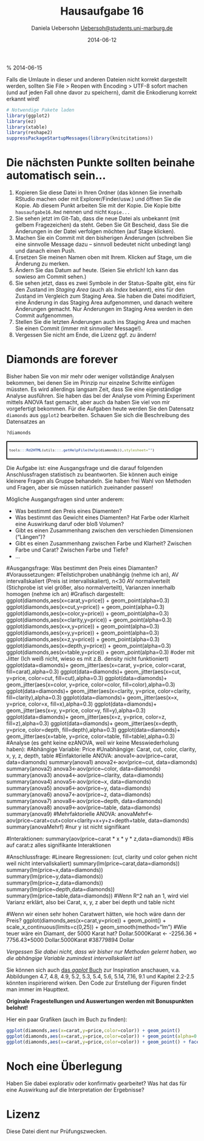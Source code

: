 % Hausaufgabe 16
% Daniela Uebersohn <Uebersoh@students.uni-marburg.de>
% 2014-06-12
% 2014-06-15

Falls die Umlaute in dieser und anderen Dateien nicht korrekt dargestellt werden, sollten Sie File > Reopen with Encoding > UTF-8 sofort machen (und auf jeden Fall ohne davor zu speichern), damit die Enkodierung korrekt erkannt wird! 

```r
# Notwendige Pakete laden
library(ggplot2)
library(ez)
library(xtable)
library(reshape2)
suppressPackageStartupMessages(library(knitcitations))
```

# Die nächsten Punkte sollten beinahe automatisch sein...
1. Kopieren Sie diese Datei in Ihren Ordner (das können Sie innerhalb RStudio machen oder mit Explorer/Finder/usw.) und öffnen Sie die Kopie. Ab diesem Punkt arbeiten Sie mit der Kopie. Die Kopie bitte `hausaufgabe16.Rmd` nennen und nicht `Kopie...`
2. Sie sehen jetzt im Git-Tab, dass die neue Datei als unbekannt (mit gelbem Fragezeichen) da steht. Geben Sie Git Bescheid, dass Sie die Änderungen in der Datei verfolgen möchten (auf Stage klicken).
3. Machen Sie ein Commit mit den bisherigen Änderungen (schreiben Sie eine sinnvolle Message dazu -- sinnvoll bedeutet nicht unbedingt lang) und danach einen Push.
4. Ersetzen Sie meinen Namen oben mit Ihrem. Klicken auf Stage, um die Änderung zu merken.
5. Ändern Sie das Datum auf heute. (Seien Sie ehrlich! Ich kann das sowieso am Commit sehen.)
6. Sie sehen jetzt, dass es zwei Symbole in der Status-Spalte gibt, eins für den Zustand im *Staging Area* (auch als *Index* bekannt), eins für den Zustand im Vergleich zum Staging Area. Sie haben die Datei modifiziert, eine Änderung in das Staging Area aufgenommen, und danach weitere Änderungen gemacht. Nur Änderungen im Staging Area werden in den Commit aufgenommen.
7. Stellen Sie die letzten Änderungen auch ins Staging Area und machen Sie einen Commit (immer mit sinnvoller Message!).
8. Vergessen Sie nicht am Ende, die Lizenz ggf. zu ändern!

# Diamonds are forever 
Bisher haben Sie von mir mehr oder weniger vollständige Analysen bekommen, bei denen Sie im Prinzip nur einzelne Schritte einfügen müssten. Es wird allerdings langsam Zeit, dass Sie eine eigenständige Analyse ausführen. Sie haben das bei der Analyse vom Priming Experiment mittels ANOVA fast gemacht, aber auch da haben Sie viel von mir vorgefertigt bekommen. Für die Aufgaben heute werden Sie den Datensatz `diamonds` aus `ggplot2` bearbeiten. Schauen Sie sich die Beschreibung des Datensatzes an

```r
?diamonds
```
<div style="border: 2px solid black; padding: 5px; font-size: 80%;">
```r
tools:::Rd2HTML(utils:::.getHelpFile(help(diamonds)),stylesheet="")
```
</div>

Die Aufgabe ist: eine Ausgangsfrage und die darauf folgenden Anschlussfragen statistisch zu beantworten. Sie können auch einige kleinere Fragen als Gruppe behandeln. Sie haben frei Wahl von Methoden und Fragen, aber sie müssen natürlich zueinander passen!

Mögliche Ausgangsfragen sind unter anderem:

* Was bestimmt den Preis eines Diamenten?
* Was bestimmt das Gewicht eines Diamenten? Hat Farbe oder Klarheit eine Auswirkung daruf oder bloß Volumen?
* Gibt es einen Zusammenhang zwischen den verschieden Dimensionen ("Längen")? 
* Gibt es einen Zusammenhang zwischen Farbe und Klarheit? Zwischen Farbe und Carat? Zwischen Farbe und Tiefe?
* ...

#Ausgangsfrage: Was bestimmt den Preis eines Diamanten?
#Voraussetzungen:
#Teilstichproben unabhängig (nehme ich an), AV intervallskaliert (Preis ist intervallskaliert), n<30 AV normalverteilt (Stichprobe ist viel größer, also normalverteilt), Varianzen innerhalb homogen (nehme ich an)
#Grafisch dargestellt:
ggplot(diamonds,aes(x=carat,y=price)) + geom_point(alpha=0.3)
ggplot(diamonds,aes(x=cut,y=price)) + geom_point(alpha=0.3)
ggplot(diamonds,aes(x=color,y=price)) + geom_point(alpha=0.3)
ggplot(diamonds,aes(x=clarity,y=price)) + geom_point(alpha=0.3)
ggplot(diamonds,aes(x=x,y=price)) + geom_point(alpha=0.3)
ggplot(diamonds,aes(x=y,y=price)) + geom_point(alpha=0.3)
ggplot(diamonds,aes(x=z,y=price)) + geom_point(alpha=0.3)
ggplot(diamonds,aes(x=depth,y=price)) + geom_point(alpha=0.3)
ggplot(diamonds,aes(x=table,y=price)) + geom_point(alpha=0.3)
#oder mit Jitter (Ich weiß nicht, wieso es mit z.B. density nicht funktioniert)
ggplot(data=diamonds)+ geom_jitter(aes(x=carat, y=price, color=carat, fill=carat),alpha=0.3)
ggplot(data=diamonds)+ geom_jitter(aes(x=cut, y=price, color=cut, fill=cut),alpha=0.3)
ggplot(data=diamonds)+ geom_jitter(aes(x=color, y=price, color=color, fill=color),alpha=0.3)
ggplot(data=diamonds)+ geom_jitter(aes(x=clarity, y=price, color=clarity, fill=clarity),alpha=0.3)
ggplot(data=diamonds)+ geom_jitter(aes(x=x, y=price, color=x, fill=x),alpha=0.3)
ggplot(data=diamonds)+ geom_jitter(aes(x=y, y=price, color=y, fill=y),alpha=0.3)
ggplot(data=diamonds)+ geom_jitter(aes(x=z, y=price, color=z, fill=z),alpha=0.3)
ggplot(data=diamonds)+ geom_jitter(aes(x=depth, y=price, color=depth, fill=depth),alpha=0.3)
ggplot(data=diamonds)+ geom_jitter(aes(x=table, y=price, color=table, fill=table),alpha=0.3)
#Analyse (es geht keine ezANOVA, weil wir keine Messwiederholung haben):
#Abhängige Variable: Price
#Unabhängige: Carat, cut, color, clarity, x, y, z, depth, table
#Einfaktorielle ANOVA:
anova1<-aov(price~carat, data=diamonds)
summary(anova1)
anova2<-aov(price~cut, data=diamonds)
summary(anova2)
anova3<-aov(price~color, data=diamonds)
summary(anova3)
anova4<-aov(price~clarity, data=diamonds)
summary(anova4)
anova5<-aov(price~x, data=diamonds)
summary(anova5)
anova6<-aov(price~y, data=diamonds)
summary(anova6)
anova7<-aov(price~z, data=diamonds)
summary(anova7)
anova8<-aov(price~depth, data=diamonds)
summary(anova8)
anova9<-aov(price~table, data=diamonds)
summary(anova9)
#Mehrfaktorielle ANOVA:
anovaMehrf<-aov(price~carat+cut+color+clarity+x+y+z+depth+table, data=diamonds)
summary(anovaMehrf)
#nur y ist nicht signifikant

#Interaktionen:
summary(aov(price~carat * x * y * z,data=diamonds))
#Bis auf carat:z alles signifikante Interaktionen

#Anschlussfrage:
#Lineare Regressionen: (cut, clarity und color gehen nicht weil nicht intervallskaliert)
summary(lm(price~carat,data=diamonds))
summary(lm(price~x,data=diamonds))
summary(lm(price~y,data=diamonds))
summary(lm(price~z,data=diamonds))
summary(lm(price~depth,data=diamonds))
summary(lm(price~table,data=diamonds))
#Wenn R^2 nah an 1, wird viel Varianz erklärt, also bei Carat, x, y, z aber bei depth und table nicht

#Wenn wir einen sehr hohen Caratwert hätten, wie hoch wäre dann der Preis?
ggplot(diamonds,aes(x=carat,y=price)) + geom_point() + scale_x_continuous(limits=c(0,25)) + geom_smooth(method="lm")
#Wie teuer wäre ein Diamant, der 5000 Karat hat?
Dollar.5000Karat <- -2256.36 + 7756.43*5000
Dollar.5000Karat
#38779894 Dollar



*Vergessen Sie dabei nicht, dass wir bisher nur Methoden gelernt haben, wo die abhängige Variable zumindest intervallskaliert ist!*

Sie können sich auch [das *ggplot* Buch](http://dx.doi.org/10.1007/978-0-387-98141-3) zur Inspiration anschauen, v.a. Abbildungen 4.7, 4.8, 4.9, 5.2, 5.3, 5.4, 5.6, 5.14, 7.16, 9.1  und Kapitel 2.2-2.5 könnten inspirierend wirken. Den Code zur Erstellung der Figuren findet man immer im Haupttext.

**Originale Fragestellungen und Auswertungen werden mit Bonuspunkten belohnt!** 

Hier ein paar Grafiken (auch im Buch zu finden):
```r
ggplot(diamonds,aes(x=carat,y=price,color=color)) + geom_point()
ggplot(diamonds,aes(x=carat,y=price,color=color)) + geom_point(alpha=0.3)
ggplot(diamonds,aes(x=carat,y=price,color=color)) + geom_point() + facet_wrap(~color)
```

# Noch eine Überlegung
Haben Sie dabei explorativ oder konfirmativ gearbeitet? Was hat das für eine Auswirkung auf die Interpretation der Ergebnisse?

# Lizenz
Diese Datei dient nur Prüfungszwecken.
